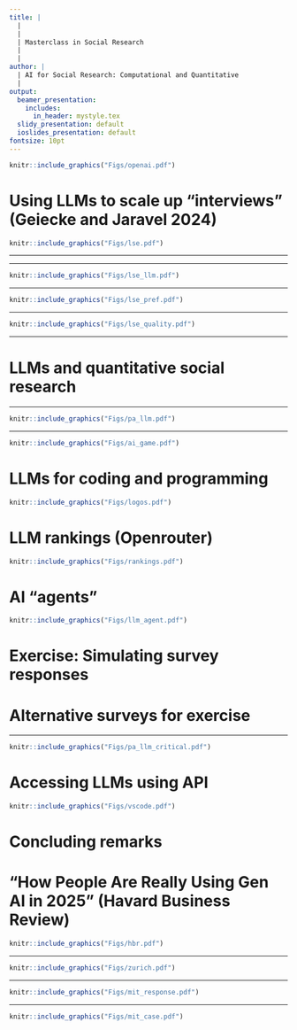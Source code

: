 ```yaml
---
title: |
  |
  |
  | Masterclass in Social Research
  |
  |
author: |
  | AI for Social Research: Computational and Quantitative
  |
output:
  beamer_presentation:
    includes:
      in_header: mystyle.tex
  slidy_presentation: default
  ioslides_presentation: default
fontsize: 10pt
---
```


\vspace{0.3cm}
```r
knitr::include_graphics("Figs/openai.pdf")
```

# Using LLMs to scale up "interviews" (Geiecke and Jaravel 2024)

\vspace{0.3cm}
```r
knitr::include_graphics("Figs/lse.pdf")
```

---

\begin{itemize}
\small
  \item Use "single" LLM agent (OpenAI's GPT-4o) to carry out interviews on different topics, such as
  \begin{itemize}
    \item Meaning of life
    \item Political preferences (over the 2024 French snap election)
    \item Educational and occupational choices
  \end{itemize}
  \item Evaluate LLM peformance 
  \begin{itemize}
    \item Compare AI-generated transcripts to human experts (in this case, sociologists)
    \item Solicit assessment from respondents, e.g. how well the content of the interview captures their views (or "empathetic") and whether they would prefer to participate in an interview with AI or human researchers
  \end{itemize}
  \item Why AI-led/assisted interviews might be a good idea
  \begin{itemize}
    \item Scale and cost
    \item Privacy and sensitivity bias
  \end{itemize}
\end{itemize}

---

\vspace{0.3cm}
```r
knitr::include_graphics("Figs/lse_llm.pdf")
```

---

\vspace{0.3cm}
```r
knitr::include_graphics("Figs/lse_pref.pdf")
```

---

\vspace{0.3cm}
```r
knitr::include_graphics("Figs/lse_quality.pdf")
```

---

# LLMs and quantitative social research 

\begin{itemize}
  \item Survey and experiments: Using computational tools to design survey and simulate responses (see the NORC piece)
  \vspace{0.4cm}
  \item Natural language processing (NLP): Using computational tools to analyze unstructured text, image or audio data (more later in Masterclass)
  \vspace{0.4cm}
  \item Agent-based modeling (ABM): Using computational tools to model and similate the social world and human behaviors (e.g., segregation)
\end{itemize}

---

```r
knitr::include_graphics("Figs/pa_llm.pdf")
```

---

```r
knitr::include_graphics("Figs/ai_game.pdf")
```
\vspace{0.1cm}
\begin{center}
\scriptsize
Demo: \url{https://reverie.herokuapp.com/arXiv_Demo/}
\end{center}

# LLMs for coding and programming

```r
knitr::include_graphics("Figs/logos.pdf")
```
\vspace{0.5cm}
\begin{itemize}
\small
  \item Claude Code (\url{https://www.anthropic.com/claude-code})
  \item Google Gemini Code Assist (\url{https://codeassist.google/})
  \item OpenAI Codex (\url{https://chatgpt.com/codex})
\end{itemize}

# LLM rankings (Openrouter)

```r
knitr::include_graphics("Figs/rankings.pdf")
```

# AI "agents"

```r
knitr::include_graphics("Figs/llm_agent.pdf")
```
\vspace{0.1cm}
\begin{center}
\scriptsize
\url{https://code.visualstudio.com/api/extension-guides/language-model}
\end{center}

# Exercise: Simulating survey responses

\begin{itemize}
\small
  \item Form a group of three to four students so you can discuss findings among yourselves
  \vspace{0.15cm}
  \item Use LLMs to carry out a "mock" survey
  \begin{itemize}
    \item \textbf{Step 1}: Choose a question from YouGov (\url{https://yougov.co.uk/topics/overview/trackers})
    \item \textbf{Step 2}: Ask LLM the same question to see if they return similar responses (you can try to ask if they have any reference for their answers)
    \item \textbf{Step 3}: Create different "respondents" using YouGov's demographic breakdowns
    \item \textbf{Step 4}: Ask LLM the same question to see if they return similar responses based on the demograpic profile; repeat \textbf{Step 4} using different demograpic profiles
  \end{itemize}
  \vspace{0.15cm}
  \item Questions: How reliable are AI-generated responses, using survey data as the benchmark? How do you compare the performance of different LLMs? Does the topic you choose matter?
\end{itemize}

# Alternative surveys for exercise

\begin{itemize}
\small
  \item British Social Attitudes (\url{https://natcen.ac.uk/british-social-attitudes})
  \vspace{0.5cm}
  \item Pew Research Center (\url{https://www.pewresearch.org/datasets/})
  \vspace{0.5cm}
  \item World Value Survey (\url{https://www.worldvaluessurvey.org/wvs.jsp})
  \vspace{0.5cm}
  \item ... and more
\end{itemize}

---

```r
knitr::include_graphics("Figs/pa_llm_critical.pdf")
```

# Accessing LLMs using API

```r
knitr::include_graphics("Figs/vscode.pdf")
```
\vspace{0.1cm}
\begin{center}
\scriptsize
\url{https://code.visualstudio.com/api/extension-guides/language-model}
\end{center}

# Concluding remarks

\begin{itemize}
  \item The past three weeks only allow us to scratch the surface, and yet we have touched upon how GenAI can be used for three major research tasks: Analysis, coding and similation
  \vspace{0.5cm}
  \item Learn how to use AI tools creatively to increase your research productivity; critical thinking remains crucial and should not undermine the agency of human researchers
  \vspace{0.5cm}
  \item AI hype may as well be a bubble if we look at it again in a decade -- use it with caution (and make sure you talk to your)
  \vspace{0.5cm}
  \item Transparency is key: Explain how and why you use AI carefully in your research so your peers can evaluate the quality/rigour of your work
\end{itemize}

# "How People Are Really Using Gen AI in 2025" (Havard Business Review)

```r
knitr::include_graphics("Figs/hbr.pdf")
```
\vspace{0.1cm}
\begin{center}
\scriptsize
\url{https://hbr.org/2025/04/how-people-are-really-using-gen-ai-in-2025}
\end{center}

---

```r
knitr::include_graphics("Figs/zurich.pdf")
```

---

```r
knitr::include_graphics("Figs/mit_response.pdf")
```

---

```r
knitr::include_graphics("Figs/mit_case.pdf")
```